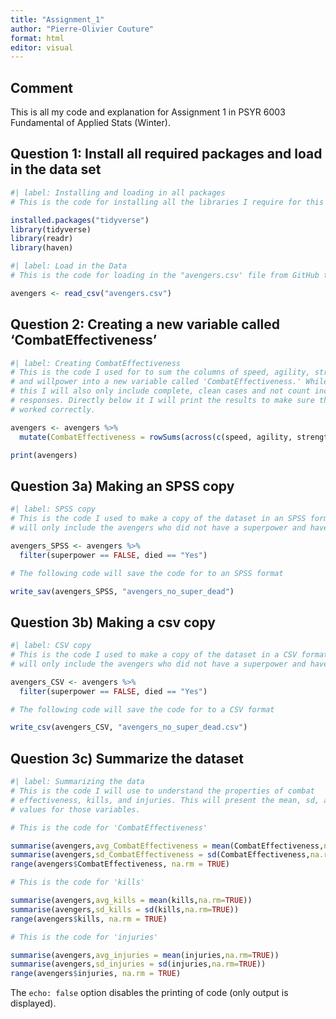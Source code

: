 ```yaml
---
title: "Assignment_1"
author: "Pierre-Olivier Couture"
format: html
editor: visual
---
```


## Comment

This is all my code and explanation for Assignment 1 in PSYR 6003 Fundamental of Applied Stats (Winter).

## Question 1: Install all required packages and load in the data set

```r
#| label: Installing and loading in all packages
# This is the code for installing all the libraries I require for this code and then once it is installed, I call it back (make sure R knows to use it) 

installed.packages("tidyverse")
library(tidyverse)
library(readr)
library(haven)

```

```r
#| label: Load in the Data
# This is the code for loading in the "avengers.csv' file from GitHub to my RStudio. 

avengers <- read_csv("avengers.csv")

```

## Question 2: Creating a new variable called 'CombatEffectiveness'

```r
#| label: Creating CombatEffectiveness
# This is the code I used for to sum the columns of speed, agility, strength
# and willpower into a new variable called 'CombatEffectiveness.' While doing 
# this I will also only include complete, clean cases and not count incomplete
# responses. Directly below it I will print the results to make sure the code 
# worked correctly.

avengers <- avengers %>%
  mutate(CombatEffectiveness = rowSums(across(c(speed, agility, strength, willpower)), na.rm = TRUE))

print(avengers)

```

## Question 3a) Making an SPSS copy

```r
#| label: SPSS copy
# This is the code I used to make a copy of the dataset in an SPSS format but it
# will only include the avengers who did not have a superpower and have died. 

avengers_SPSS <- avengers %>%
  filter(superpower == FALSE, died == "Yes")

# The following code will save the code for to an SPSS format

write_sav(avengers_SPSS, "avengers_no_super_dead")

```

## Question 3b) Making a csv copy

```r
#| label: CSV copy
# This is the code I used to make a copy of the dataset in a CSV format but it
# will only include the avengers who did not have a superpower and have died.

avengers_CSV <- avengers %>%
  filter(superpower == FALSE, died == "Yes")

# The following code will save the code for to a CSV format

write_csv(avengers_CSV, "avengers_no_super_dead.csv")

```

## Question 3c) Summarize the dataset

```r
#| label: Summarizing the data
# This is the code I will use to understand the properties of combat 
# effectiveness, kills, and injuries. This will present the mean, sd, and range
# values for those variables.

# This is the code for 'CombatEffectiveness' 

summarise(avengers,avg_CombatEffectiveness = mean(CombatEffectiveness,na.rm=TRUE))
summarise(avengers,sd_CombatEffectiveness = sd(CombatEffectiveness,na.rm=TRUE))
range(avengers$CombatEffectiveness, na.rm = TRUE)

# This is the code for 'kills'

summarise(avengers,avg_kills = mean(kills,na.rm=TRUE))
summarise(avengers,sd_kills = sd(kills,na.rm=TRUE))
range(avengers$kills, na.rm = TRUE)

# This is the code for 'injuries'

summarise(avengers,avg_injuries = mean(injuries,na.rm=TRUE))
summarise(avengers,sd_injuries = sd(injuries,na.rm=TRUE))
range(avengers$injuries, na.rm = TRUE)

```

The `echo: false` option disables the printing of code (only output is displayed).
